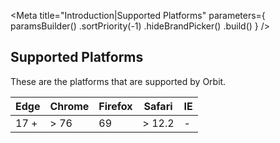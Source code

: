 
<Meta
    title="Introduction|Supported Platforms"
    parameters={
        paramsBuilder()
            .sortPriority(-1)
            .hideBrandPicker()
            .build()
    }
/>

<GithubLink filePath="/" />

## Supported Platforms

These are the platforms that are supported by Orbit.

| Edge | Chrome | Firefox | Safari | IE |
|------|--------|---------|--------|----|
| 17 + | > 76   | 69      | > 12.2 | -  |
